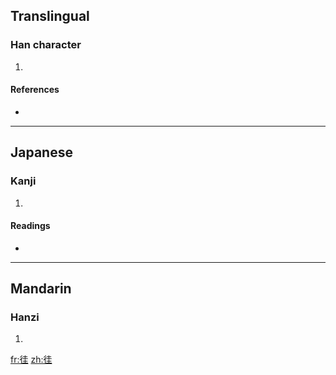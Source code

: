 ==Translingual==

===Han character===
{{Han char|rn=60|rad=彳|as=06|sn=9|four=|canj=竹人土土 (HOGG)}}

# {{defn|Han|sort=彳06}}

====References====
* {{Han ref|kx=0367.010|dkj=10099|dj=0690.010|hdz=20819.010|uh=5F8D|ud=24461}}

----

==Japanese==

===Kanji===
{{ja-kanji|grade=|rs=彳06}}

# {{defn|Japanese|sort=彳06}}

====Readings====
* {{ja-readings|on=[[あい]] (ai), [[あ]] (a), [[え]] (e)|kun=[[ゆく]] (yuku)}}

----

==Mandarin==

===Hanzi===
{{cmn-hanzi|pin=[[wā]] ([[wa1]])|wg=wa<sup>1</sup>}}

# {{defn|Mandarin|sort=彳06}}

[[fr:徍]]
[[zh:徍]]